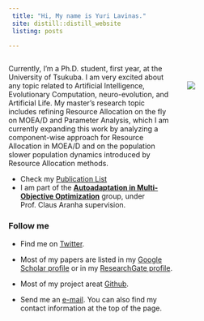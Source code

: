 ```yaml
---
 title: "Hi, My name is Yuri Lavinas."
 site: distill::distill_website
 listing: posts
 
---
```


<div style="width: 65%; float: left;">

Currently, I'm a Ph.D. student, first year, at the University of Tsukuba. I am very excited about any topic related to Artificial Intelligence, Evolutionary Computation, neuro-evolution, and Artificial Life. My master's research topic includes refining Resource Allocation on the fly on MOEA/D and Parameter Analysis, which I am currently expanding this work by analyzing a component-wise approach for Resource Allocation in MOEA/D and on the population slower population dynamics introduced by Resource Allocation methods.


- Check my [Publication List](https://yurilavinas.github.io/publications.html)
- I am part of the [**Autoadaptation in Multi-Objective Optimization**](http://conclave.cs.tsukuba.ac.jp/research/autoadapt/) group, under Prof. Claus Aranha supervision.

### Follow me

- Find me on [Twitter](https://twitter.com/yurilavinas).

- Most of my papers are listed in my [Google Scholar profile](https://scholar.google.com/citations?user=-hdeQYcAAAAJ&hl=en&oi=ao) or in my [ResearchGate profile](https://www.researchgate.net/profile/Yuri_Lavinas).

- Most of my project areat [Github](https://github.com/yurilavinas).

- Send me an [e-mail](mailto:lavinas.yuri.xp@alumni.tsukuba.ac.jp). You can also find my contact information at the top of the page.

<!-- ## Summary of Research Projects -->

<!-- Here I give a summary of my research projects. For more information check my [Research Projects page](https://yurilavinas.github.io/reseach_projects.html) or send me an [e-mail](mailto:lavinas.yuri.xp@alumni.tsukuba.ac.jp). -->

<!-- ### MOEA/D and Partial Update of the Population -->

<!-- The Multi-Objective Evolutionary Algorithm Based on Decomposition (MOEA/D) generally is considered a practical algorithm for solving MOPs. The key idea of the MOEA/D is to decompose the multiple objectives into a large number of single-objective subproblems and then to solve these subproblems in by a population-based evolutionary approach. It has since become clear that focusing computational effort on specific subsets of these subproblems can substantially improve the performance of MOEA/D, for which Resource Allocation techniques are used for consistently improve the performance of MOEA/D.  -->

<!-- 1. What is the optimal number of subproblems to receive resources and update? More importantly, how updating just a part of the population can improve the convergence speed of MOEA/D? -->
<!-- 1. What should be the criteria for allocating more computational effort on one problem or another? One based on convergence? Or diversity? Robustness?  -->
<!-- 2. What are the components of MOEA/D that show better synergy with the Resource Allocation techniques? Are they the decomposition techniques, the number of sub-problems the metric for choosing which sub-problems to update? What else? -->

<!-- #### Multi-Objective Real-world Problems with constraints -->

<!-- Finding good solutions for Multi-objective Problems (MOPs) is considered a hard problem, especially when considering MOPs with constraints. Thus, most of the works in the context of MOPs do not explore in-depth how different constraints affect the performance of MOP solvers. We focus on exploring the effects of different Constraint Handling Techniques (CHTs) on MOEA/D. Moreover, we introduce a simple and effective CHT focusing on the exploration of the decision space, the Three Stage Penalty. To further enhance the performance of MOEA/D, we propose an efficient CHT that works well with problems that require an exploration of the unfeasible search space. -->

<!-- Currently, we are expanding this work to finding ways to improve the performance of MOEA/D on simulated real-world problems using MOEA/D variants that use resource allocation since they show promising results in MOP without constraints. -->

<!-- ### Human-Computer Collaboration for the Generation of Soccer Strategies using Multi-Agent Simulations -->

<!-- How close is football (soccer) video games similar to real-life football matches? What real games can learn from video games? What video games can learn from real games? Which aspects do they share, and which they do not? Our group is focusing on answering these questions by comparing video games matches with data from real matches in Brazil. -->

<!-- Ongoing work refers to deepening our understanding regarding the different simulation variations, aiming to address the following research questions: -->

<!-- 1. How to "calibrate" simulated matches to properly handle sampling issues and interruptions? -->
<!-- 2. How do different simulations differ from each other? -->
<!-- 3. Which kinds of simulated games are more similar to professional games? -->
<!-- 4. Which types of simulated games better encode intrinsic tactical relationships (coordination) between teams? -->

</div>



<div style="width: 30%; float: right;">

<br/>
<br/>
![](imgs/myself3.png)


</div>